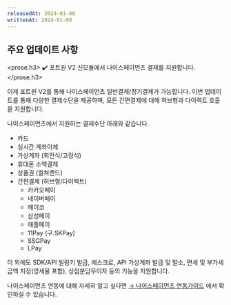 ```yaml
---
releasedAt: 2024-01-08
writtenAt: 2024-01-08
---
```



## 주요 업데이트 사항

<prose.h3>
  <PaymentV2 />
  ✔️ 포트원 V2 신모듈에서 나이스페이먼츠 결제를 지원합니다.
</prose.h3>

이제 포트원 V2를 통해 나이스페이먼츠 일반결제/정기결제가 가능합니다. 이번 업데이트를 통해 다양한 결제수단을 제공하며, 모든 간편결제에 대해 허브형과 다이렉트 호출을 지원합니다.

나이스페이먼츠에서 지원하는 결제수단 아래와 같습니다.

- 카드
- 실시간 계좌이체
- 가상계좌 (회전식/고정식)
- 휴대폰 소액결제
- 상품권 (컬쳐랜드)
- 간편결제 (허브형/다이렉트)
  - 카카오페이
  - 네이버페이
  - 페이코
  - 삼성페이
  - 애플페이
  - 11Pay (구.SKPay)
  - SSGPay
  - LPay

이 외에도 SDK/API 빌링키 발급, 에스크로, API 가상계좌 발급 및 말소, 면세 및 부가세 금액 지정(영세율 포함), 상점분담무이자 등의 기능을 지원합니다.

나이스페이먼츠 연동에 대해 자세히 알고 싶다면 [→ 나이스페이먼츠 연동가이드](/docs/ko/v2-payment/pg/nice-v2?v=v2) 에서 확인하실 수 있습니다.
